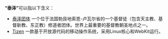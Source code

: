 '''“泰泽”'''可以指以下含义：

*[[泰泽团体|泰泽团体]]  一个位于法国勃艮地索恩-卢瓦尔省的一个基督徒（包含天主教、基督新教、东正教）修道者团体。世界上最重要的基督教朝圣地点之一。
*[[Tizen|Tizen]] 一款基于开放源代码的移动操作系统，采用Linux核心和WebKit运行。
{{disambig}}